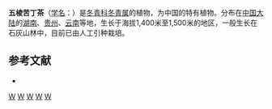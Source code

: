 {{Speciesbox 
| taxon = Ilex pentagona
| authority = [[陈书坤|S. K. Chen]]
}}

'''五棱苦丁茶'''（[[学名|学名]]：{{lang|la|''Ilex pentagona''}}）是[[冬青科|冬青科]][[冬青属|冬青属]]的植物，为中国的特有植物。分布在[[中国大陆|中国大陆]]的[[湖南|湖南]]、[[贵州|贵州]]、[[云南|云南]]等地，生长于海拔1,400米至1,500米的地区，一般生长在石灰山林中，目前已由人工引种栽培。

== 参考文献 ==
<div class="references-small">
* {{cite web| url =http://www.bioinfo.cn/db05/KmzwSpecies.php?action=view&id=14194| title =五棱苦丁茶| work =《中国高等植物数据库全库》| publisher =中国科学院微生物研究所| author =昆明植物研究所| accessdate =2009-02-24| deadurl =yes| archiveurl =https://web.archive.org/web/20160305082924/http://www.bioinfo.cn/db05/KmzwSpecies.php?action=view&id=14194| archivedate =2016-03-05}}
</div>
{{Taxonbar|from=Q10881925}}

[[Category:冬青属|W]]
[[Category:中國特有植物|W]]
[[Category:湖南植物|W]]
[[Category:贵州植物|W]]
[[Category:云南植物|W]]